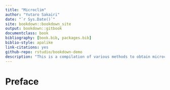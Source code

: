 ```yaml
--- 
title: "Microclim"
author: "Yutaro Sakairi"
date: "`r Sys.Date()`"
site: bookdown::bookdown_site
output: bookdown::gitbook
documentclass: book
bibliography: [book.bib, packages.bib]
biblio-style: apalike
link-citations: yes
github-repo: rstudio/bookdown-demo
description: "This is a compilation of various methods to obtain microclimate data in the US."
---
```


# Preface
